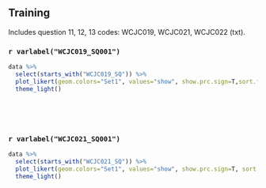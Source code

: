 ## Training


Includes question 11, 12, 13 codes: WCJC019, WCJC021, WCJC022 (txt). 

### `r varlabel("WCJC019_SQ001")`

```r
data %>%
  select(starts_with("WCJC019_SQ")) %>%
  plot_likert(geom.colors="Set1", values="show", show.prc.sign=T,sort.frq = "pos.desc") + 
  theme_light()
```
<p>&nbsp;</p>
<p>&nbsp;</p>


### `r varlabel("WCJC021_SQ001")`

```r
data %>%
  select(starts_with("WCJC021_SQ")) %>%
  plot_likert(geom.colors="Set1", values="show", show.prc.sign=T, sort.frq = "pos.desc") + 
  theme_light()
``` 
<p>&nbsp;</p>
<p>&nbsp;</p>

